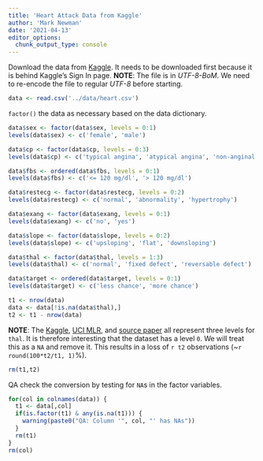 ```yaml
---
title: 'Heart Attack Data from Kaggle'
author: 'Mark Newman'
date: '2021-04-13'
editor_options: 
  chunk_output_type: console
---
```


<!--
This RMD can and must be runnable in a stand alone manner.
However, it is intended to be called from other RMDs using the r chunk's `child` parameter.
-->

Download the data from [Kaggle](https://www.kaggle.com/nareshbhat/health-care-data-set-on-heart-attack-possibility).
It needs to be downloaded first because it is behind Kaggle's Sign In page.
**NOTE**: The file is in _UTF-8-BoM_.
We need to re-encode the file to regular _UTF-8_ before starting.

```r
data <- read.csv('../data/heart.csv')
```

`factor()` the data as necessary based on the data dictionary.

```r
data$sex <- factor(data$sex, levels = 0:1)
levels(data$sex) <- c('female', 'male')

data$cp <- factor(data$cp, levels = 0:3)
levels(data$cp) <- c('typical angina', 'atypical angina', 'non-anginal pain', 'asymptomatic')

data$fbs <- ordered(data$fbs, levels = 0:1)
levels(data$fbs) <- c('<= 120 mg/dl', '> 120 mg/dl')

data$restecg <- factor(data$restecg, levels = 0:2)
levels(data$restecg) <- c('normal', 'abnormality', 'hypertrophy')

data$exang <- factor(data$exang, levels = 0:1)
levels(data$exang) <- c('no', 'yes')

data$slope <- factor(data$slope, levels = 0:2)
levels(data$slope) <- c('upsloping', 'flat', 'downsloping')

data$thal <- factor(data$thal, levels = 1:3)
levels(data$thal) <- c('normal', 'fixed defect', 'reversable defect')

data$target <- ordered(data$target, levels = 0:1)
levels(data$target) <- c('less chance', 'more chance')
```

```r
t1 <- nrow(data)
data <- data[!is.na(data$thal),]
t2 <- t1 - nrow(data)
```

**NOTE**: The [Kaggle](https://www.kaggle.com/nareshbhat/health-care-data-set-on-heart-attack-possibility), [UCI MLR](https://archive.ics.uci.edu/ml/datasets/Heart+Disease), and [source paper]( https://doi.org/10.1378/chest.94.2.380) all represent three levels for `thal`.
It is therefore interesting that the dataset has a level `0`.
We will treat this as a `NA` and remove it.
This results in a loss of `r t2` observations (~`r round(100*t2/t1, 1)`%).

```r
rm(t1,t2)
```

QA check the conversion by testing for `NA`s in the factor variables.

```r
for(col in colnames(data)) {
  t1 <- data[,col]
  if(is.factor(t1) & any(is.na(t1))) {
    warning(paste0("QA: Column '", col, "' has NAs"))
  }
  rm(t1)
}
rm(col)
```
